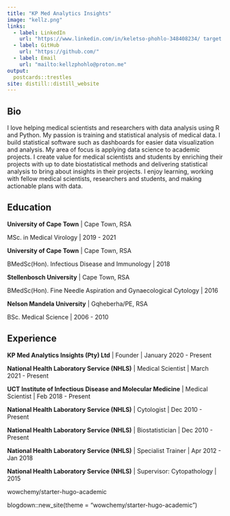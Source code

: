 ```yaml
---
title: "KP Med Analytics Insights"
image: "kellz.png"
links:
  - label: LinkedIn
    url: "https://www.linkedin.com/in/keletso-phohlo-348408234/ target = '_blank' "
  - label: GitHub
    url: "https://github.com/"
  - label: Email
    url: "mailto:kellzphohlo@proton.me"
output:
  postcards::trestles
site: distill::distill_website
---
```

 
## Bio

I love helping medical scientists and researchers with data analysis using R and Python. My passion is training and statistical analysis of medical data. I build statistical software such as dashboards for easier data visualization and analysis. My area of focus</strong> is applying data science to academic projects. I create value for medical scientists and students by enriching their projects with up to date biostatistical methods and delivering statistical analysis to bring about insights in their projects. I enjoy learning, working with fellow medical scientists, researchers and students, and making actionable plans with data.

## Education

**University of Cape Town** | Cape Town, RSA

MSc. in Medical Virology | 2019 - 2021

**University of Cape Town** | Cape Town, RSA

BMedSc(Hon). Infectious Disease and Immunology | 2018

**Stellenbosch University** | Cape Town, RSA

BMedSc(Hon). Fine Needle Aspiration and Gynaecological Cytology | 2016

**Nelson Mandela University** | Gqheberha/PE, RSA

BSc. Medical Science | 2006 - 2010

## Experience

**KP Med Analytics Insights (Pty) Ltd** | Founder | January 2020 - Present

**National Health Laboratory Service (NHLS)** | Medical Scientist | March 2021 - Present

**UCT Institute of Infectious Disease and Molecular Medicine** | Medical Scientist | Feb 2018 - Present

**National Health Laboratory Service (NHLS)** | Cytologist | Dec 2010 - Present

**National Health Laboratory Service (NHLS)** | Biostatistician | Dec 2010 - Present

**National Health Laboratory Service (NHLS)** | Specialist Trainer | Apr 2012 - Jan 2018

**National Health Laboratory Service (NHLS)** | Supervisor: Cytopathology | 2015




wowchemy/starter-hugo-academic


blogdown::new_site(theme = "wowchemy/starter-hugo-academic")